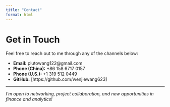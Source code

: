 ```yaml
---
title: "Contact"
format: html
---
```


#  Get in Touch

Feel free to reach out to me through any of the channels below:

- **Email:** plutowang122@gmail.com  
- **Phone (China):** +86 158 6717 0157  
- **Phone (U.S.):** +1 319 512 0449  
- **GitHub:** [https://github.com/wenjiewang623]

---

_I'm open to networking, project collaboration, and new opportunities in finance and analytics!_
